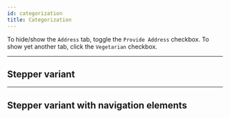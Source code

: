 ```yaml
---
id: categorization
title: Categorization
---
```



To hide/show the `Address` tab, toggle the `Provide Address` checkbox. To show yet another tab, click the `Vegetarian` checkbox.

<Categorization />

---

## Stepper variant

<CategorizationStepper />

---

## Stepper variant with navigation elements

<CategorizationStepperNav />
